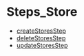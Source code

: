 
# Steps\_Store

- [createStoresStep](../Steps_Store/functions/core_flows.Store.Steps_Store.createStoresStep/page.mdx)
- [deleteStoresStep](../Steps_Store/functions/core_flows.Store.Steps_Store.deleteStoresStep/page.mdx)
- [updateStoresStep](../Steps_Store/functions/core_flows.Store.Steps_Store.updateStoresStep/page.mdx)
